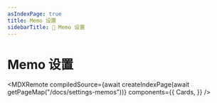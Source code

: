 ```yaml
---
asIndexPage: true
title: Memo 设置
sidebarTitle: 📒 Memo 设置
---
```



# Memo 设置


<MDXRemote
  compiledSource={await createIndexPage(await getPageMap("/docs/settings-memos"))}
  components={{
    Cards,
  }}
/>
